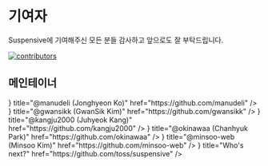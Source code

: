 
# 기여자

Suspensive에 기여해주신 모든 분들 감사하고 앞으로도 잘 부탁드립니다.

[![contributors](https://contrib.rocks/image?repo=toss/suspensive)](https://github.com/toss/suspensive/graphs/contributors)

## 메인테이너

<Cards num={3}>
  <Card
    icon={
      <img
        src="https://github.com/manudeli.png"
        width={70}
        height={70}
        style={{ borderRadius: 35, border: '2px solid #ffffff20' }}
      />
    }
    title="@manudeli (Jonghyeon Ko)"
    href="https://github.com/manudeli"
  />
  <Card
    icon={
      <img
        src="https://github.com/gwansikk.png"
        width={70}
        height={70}
        style={{ borderRadius: 35, border: '2px solid #ffffff20' }}
      />
    }
    title="@gwansikk (GwanSik Kim)"
    href="https://github.com/gwansikk"
  />
  <Card
    icon={
      <img
        src="https://github.com/kangju2000.png"
        width={70}
        height={70}
        style={{ borderRadius: 35, border: '2px solid #ffffff20' }}
      />
    }
    title="@kangju2000 (Juhyeok Kang)"
    href="https://github.com/kangju2000"
  />
  <Card
    icon={
      <img
        src="https://github.com/okinawaa.png"
        width={70}
        height={70}
        style={{ borderRadius: 35, border: '2px solid #ffffff20' }}
      />
    }
    title="@okinawaa (Chanhyuk Park)"
    href="https://github.com/okinawaa"
  />
  <Card
    icon={
      <img
        src="https://github.com/minsoo-web.png"
        width={70}
        height={70}
        style={{ borderRadius: 35, border: '2px solid #ffffff20' }}
      />
    }
    title="@minsoo-web (Minsoo Kim)"
    href="https://github.com/minsoo-web"
  />
  <Card
    className="animate-pulse opacity-10"
    icon={
      <div
        className="opacity-40"
        style={{
          display: 'flex',
          justifyContents: 'center',
          alignItems: 'center',
          minWidth: 70,
          minHeight: 70,
          borderRadius: 35,
          border: '1px solid #ffffff80',
          backgroundColor: '#ffffff40',
        }}
      />
    }
    title="Who's next?"
    href="https://github.com/toss/suspensive"
  />
</Cards>
